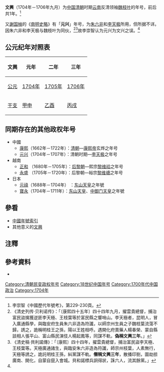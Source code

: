 {{Eranamebox|年号=文兴
|起讫时间= 1704年－1706年九月
|政权= 
|帝王= [[魏枝叶|魏枝叶]]
|历时= 3年
|timeline= <timeline>
ImageSize  = width:200 height:50
PlotArea   = width:180 height:30 left:10 bottom:20
TimeAxis   = orientation:horizontal
DateFormat = yyyy
Period     = from:1644 till:1911
AlignBars  = early
ScaleMajor = increment:60 start:1644
Colors =
  id:canvas value:rgb(1,1,0.85)
BackgroundColors = canvas:canvas
PlotData =
  width:15 color:black
  bar:era from:start till:end
  bar:era from:1704 till:1706 color:red
</timeline>
|说明= <span style="color: red">文兴</span>在'''清朝'''时期的位置。
}}
'''文興'''（1704年－1706年九月）为[[中国|中国]][[清朝|清朝]]时期[[云南|云南]]反清领袖[[魏枝叶|魏枝叶]]的年号，前后共1年。<ref name="李崇智">李崇智《中國歷代年號考》，第229-230頁。</ref>

又[[謝国楨|謝国楨]]的《[[南明史略|南明史略]]》有「'''元兴'''」年号，为[[朱六非|朱六非]]和[[李天极|李天极]]所用，但所据不详。因朱六非和李天极与魏枝叶为同伙，<ref>《清史列传·贝利诺传》：「〔康熙四十五年〕四十四年九月，擢雲貴總督，捕治富民盜擒獲逆匪李天極、王枝葉等於富民縣之響哨山。李天極者，昆明人，冒入廣通縣學，與臨安府生員朱六非造為符讖，以師宗州生員之子魏枝葉流蕩不歸，誘之，詭稱明桂王之孫，陽以王姓相呼。遇開化府賣藥人楊春榮、蒙自縣談相人張平山、富山縣民演伎人楊起鳳等，同謀不軌，'''偽稱文興三年'''。」</ref><ref>《清史稿·貝利諾傳》：「〔康熙〕四十四年，擢雲貴總督，捕治富民盜李天極、王枝葉等。天極廣通諸生，與臨安朱六非造為符讖，師宗州枝葉，人素無行，天極等誘之，詭託明桂王孫，糾黨謀不軌。'''僭稱文興三年'''，散播印劄，圖劫掠廣南、開化，自蒙自竄入會城。貝和諾標兵詗得狀，誅六人，流其餘黨。」</ref>故李崇智认为元兴为文兴之误。<ref name="李崇智" />

== 公元纪年对照表 ==
{| class="wikitable"  style="text-align:center;"
!文興!!元年!!二年!!三年
|-
![[公元|公元]]
|[[1704年|1704年]]||[[1705年|1705年]]||[[1706年|1706年]]
|-
![[干支|干支]]
|[[甲申|甲申]]||[[乙酉|乙酉]]||[[丙戌|丙戌]]
|}

==同期存在的其他政权年号==
*中國
**[[康熙|康熙]]（1662年－1722年）：[[清朝|清朝]]—[[康熙帝|康熙帝]]玄烨之年号
**[[元兴_(李天极)|元兴]]（1704年－1707年）：清朝时期—[[李天极|李天极]]之年号
*越南
**[[正和_(越南)|正和]] （1680年－1705年）：[[后黎朝|后黎朝]]—熙宗[[黎熙宗|黎维祫]]之年号
**[[永盛|永盛]] （1705年－1720年）：后黎朝—裕宗[[黎裕宗|黎维禟]]之年号
*日本
**[[元祿|元祿]]（1688年－1704年） ：[[东山天皇|东山天皇]]之年號
**[[寶永|寶永]]（1704年－1711年）：[[东山天皇|东山天皇]]、[[中御门天皇|中御门天皇]]之年號

==參看==
*[[中国年号列表#清朝|中國年號索引]]
*其他意义的[[文興|文興]]

==注釋==
{{Reflist|2}}

==參考資料==
*{{Cite book|author=[[李崇智|李崇智]]|title=中國歷代年號考|date=2004-12|publisher=中華書局|isbn=7101025129}}

{{清朝年号}}

[[Category:清朝民变政权年号|Category:清朝民变政权年号]]
[[Category:18世纪中国年号|Category:18世纪中国年号]]
[[Category:1700年代中国政治|Category:1700年代中国政治]]
[[Category:1704年|Category:1704年]]